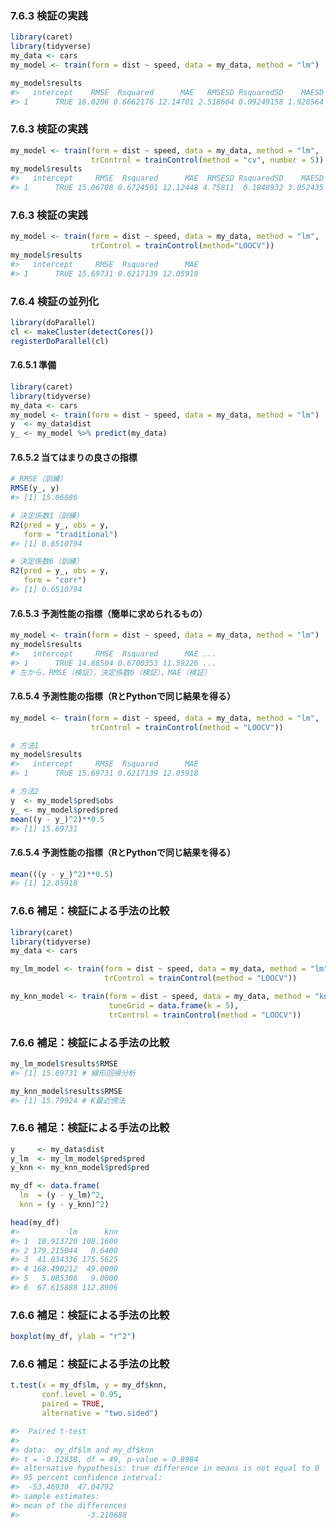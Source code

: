 ### 7.6.3 検証の実践

```r
library(caret)
library(tidyverse)
my_data <- cars
my_model <- train(form = dist ~ speed, data = my_data, method = "lm")

my_model$results
#>   intercept    RMSE  Rsquared      MAE   RMSESD RsquaredSD    MAESD
#> 1      TRUE 16.0206 0.6662176 12.14701 2.518604 0.09249158 1.920564
```

### 7.6.3 検証の実践

```r
my_model <- train(form = dist ~ speed, data = my_data, method = "lm",
                  trControl = trainControl(method = "cv", number = 5))
my_model$results                 
#>   intercept     RMSE  Rsquared      MAE  RMSESD RsquaredSD    MAESD
#> 1      TRUE 15.06708 0.6724501 12.12448 4.75811  0.1848932 3.052435
```

### 7.6.3 検証の実践

```r
my_model <- train(form = dist ~ speed, data = my_data, method = "lm",
                  trControl = trainControl(method="LOOCV"))
my_model$results
#>   intercept     RMSE  Rsquared      MAE
#> 1      TRUE 15.69731 0.6217139 12.05918
```

### 7.6.4 検証の並列化

```r
library(doParallel)
cl <- makeCluster(detectCores())
registerDoParallel(cl)
```

#### 7.6.5.1 準備

```r
library(caret)
library(tidyverse)
my_data <- cars
my_model <- train(form = dist ~ speed, data = my_data, method = "lm")
y  <- my_data$dist
y_ <- my_model %>% predict(my_data)
```

#### 7.6.5.2 当てはまりの良さの指標

```r
# RMSE（訓練）
RMSE(y_, y)
#> [1] 15.06886

# 決定係数1（訓練）
R2(pred = y_, obs = y,
   form = "traditional")
#> [1] 0.6510794

# 決定係数6（訓練）
R2(pred = y_, obs = y,
   form = "corr")
#> [1] 0.6510794
```

#### 7.6.5.3 予測性能の指標（簡単に求められるもの）

```r
my_model <- train(form = dist ~ speed, data = my_data, method = "lm")
my_model$results
#>   intercept     RMSE  Rsquared      MAE ...
#> 1      TRUE 14.88504 0.6700353 11.59226 ...
# 左から，RMSE（検証），決定係数6（検証），MAE（検証）
```

#### 7.6.5.4 予測性能の指標（RとPythonで同じ結果を得る）

```r
my_model <- train(form = dist ~ speed, data = my_data, method = "lm",
                  trControl = trainControl(method = "LOOCV"))

# 方法1
my_model$results
#>   intercept     RMSE  Rsquared      MAE
#> 1      TRUE 15.69731 0.6217139 12.05918

# 方法2
y  <- my_model$pred$obs
y_ <- my_model$pred$pred
mean((y - y_)^2)**0.5
#> [1] 15.69731
```

#### 7.6.5.4 予測性能の指標（RとPythonで同じ結果を得る）

```r
mean(((y - y_)^2)**0.5)
#> [1] 12.05918
```

### 7.6.6 補足：検証による手法の比較

```r
library(caret)
library(tidyverse)
my_data <- cars

my_lm_model <- train(form = dist ~ speed, data = my_data, method = "lm",
                     trControl = trainControl(method = "LOOCV"))

my_knn_model <- train(form = dist ~ speed, data = my_data, method = "knn",
                      tuneGrid = data.frame(k = 5),
                      trControl = trainControl(method = "LOOCV"))
```

### 7.6.6 補足：検証による手法の比較

```r
my_lm_model$results$RMSE
#> [1] 15.69731 # 線形回帰分析

my_knn_model$results$RMSE
#> [1] 15.79924 # K最近傍法
```

### 7.6.6 補足：検証による手法の比較

```r
y     <- my_data$dist
y_lm  <- my_lm_model$pred$pred
y_knn <- my_knn_model$pred$pred

my_df <- data.frame(
  lm  = (y - y_lm)^2,
  knn = (y - y_knn)^2)

head(my_df)
#>           lm      knn
#> 1  18.913720 108.1600
#> 2 179.215044   0.6400
#> 3  41.034336 175.5625
#> 4 168.490212  49.0000
#> 5   5.085308   9.0000
#> 6  67.615888 112.8906
```

### 7.6.6 補足：検証による手法の比較

```r
boxplot(my_df, ylab = "r^2")
```

### 7.6.6 補足：検証による手法の比較

```r
t.test(x = my_df$lm, y = my_df$knn,
       conf.level = 0.95,
       paired = TRUE,
       alternative = "two.sided")

#> 	Paired t-test
#> 
#> data:  my_df$lm and my_df$knn
#> t = -0.12838, df = 49, p-value = 0.8984
#> alternative hypothesis: true difference in means is not equal to 0
#> 95 percent confidence interval:
#>  -53.46930  47.04792
#> sample estimates:
#> mean of the differences 
#>               -3.210688 
```

